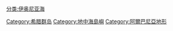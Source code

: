 [[分类:伊奥尼亚海|分类:伊奥尼亚海]]
[[Category:希腊群岛|Category:希腊群岛]]
[[Category:地中海島嶼|Category:地中海島嶼]]
[[Category:阿爾巴尼亞地形|Category:阿爾巴尼亞地形]]